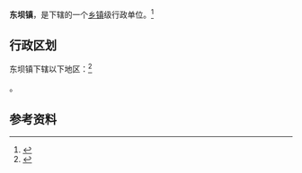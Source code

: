 {{中国乡级行政区|62/06/21/101/000}}

'''东坝镇'''，是{{PRC admin/fullname|62/06/21/101/000|3}}下辖的一个[[乡镇|乡镇]]级行政单位。<ref>{{PRC admin/ref sgc|{{PRC admin/parent|62/06/21/101/000}}}}</ref>

== 行政区划 ==

东坝镇下辖以下地区：<ref>{{PRC admin/ref sgc|62/06/21/101/000}}</ref>

{{PRC admin/children|62/06/21/101/000}}。

== 参考资料 ==

{{reflist}}

{{行政区划小作品}}
{{PRC admin/navcat|62/06/21/101/000}}